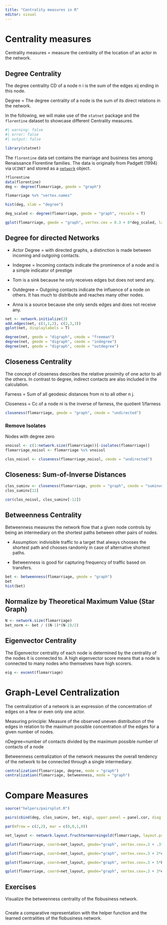 ```yaml
---
title: "Centrality measures in R"
editor: visual
---
```


# Centrality measures

Centrality measures = measure the centrality of the location of an actor in the network.

## Degree Centrality

The degree centrality CD of a node n i is the sum of the edges xij ending in this node.

Degree = The degree centrality of a node is the sum of its direct relations in the network.

In the following, we will make use of the `statnet` package and the `florentine` dataset to showcase different Centrality measures.

```r
#| warning: false
#| error: false
#| output: false

library(statnet)
```

The `florentine` data set contains the marriage and business ties among Renaissance Florentine families. The data is originally from Padgett (1994) via `UCINET` and stored as a [`network`](http://127.0.0.1:46711/help/library/network/help/network) object.

```r

?florentine
data(florentine)
deg <- degree(flomarriage, gmode = "graph") 

flomarriage %v% "vertex.names"

hist(deg, xlab = "degree")

deg_scaled <- degree(flomarriage, gmode = "graph", rescale = T)

gplot(flomarriage, gmode = "graph", vertex.cex = 0.3 + 8*deg_scaled, label = flomarriage %v% "vertex.names", label.pos = 5)
```

## Degree for directed Networks

-   Actor Degree = with directed graphs, a distinction is made between incoming and outgoing contacts.

-   Indegree = Incoming contacts indicate the prominence of a node and is a simple indicator of prestige

-   Tom is a sink because he only receives edges but does not send any.

-   Outdegree = Outgoing contacts indicate the influence of a node on others. It has much to distribute and reaches many other nodes.

-   Anna is a source because she only sends edges and does not receive any.

```r
net <- network.initialize(3) 
add.edges(net, c(1,1,2), c(2,3,3)) 
gplot(net, displaylabels = T)

degree(net, gmode = "digraph", cmode = "freeman") 
degree(net, gmode = "digraph", cmode = "indegree") 
degree(net, gmode = "digraph", cmode = "outdegree")
```

## Closeness Centrality

The concept of closeness describes the relative proximity of one actor to all the others. In contrast to degree, indirect contacts are also included in the calculation.

Farness = Sum of all geodesic distances from ni to all other n j.

Closeness = Cc of a node ni is the inverse of farness, the quotient 1/farness

```r
closeness(flomarriage, gmode = "graph", cmode = "undirected")

```

### Remove Isolates

Nodes with degree zero

```r
vnoisol <- c(1:network.size(flomarriage))[-isolates(flomarriage)] 
flomarriage_noisol <- flomarriage %s% vnoisol

clos_noisol <- closeness(flomarriage_noisol, cmode = "undirected")

```

## Closeness: Sum-of-Inverse Distances

```r
clos_suminv <- closeness(flomarriage, gmode = "graph", cmode = "suminvundir") 
clos_suminv[12]

cor(clos_noisol, clos_suminv[-12])
```

## Betweenness Centrality 

Betweenness measures the network flow that a given node controls by being an intermediary on the shortest paths between other pairs of nodes.

-   Assumption: indivisible traffic to a target that always chooses the shortest path and chooses randomly in case of alternative shortest paths.

-   Betweenness is good for capturing frequency of traffic based on transfers.

```r
bet <- betweenness(flomarriage, gmode = "graph") 
bet 
hist(bet)


```

## Normalize by Theoretical Maximum Value (Star Graph)

```r
N <- network.size(flomarriage) 
bet_norm <- bet / ((N-1)*(N-2)/2)


```

## Eigenvector Centrality

The Eigenvector centrality of each node is determined by the centrality of the nodes it is connected to. A high eigenvector score means that a node is connected to many nodes who themselves have high scorers.

```r
eig <- evcent(flomarriage)
```

# Graph-Level Centralization

The centralization of a network is an expression of the concentration of edges on a few or even only one actor.

Measuring principle: Measure of the observed uneven distribution of the edges in relation to the maximum possible concentration of the edges for a given number of nodes.

nDegree=number of contacts divided by the maximum possible number of contacts of a node

Betweenness centralization of the network measures the overall tendency of the network to be connected through a single intermediary.

```r
centralization(flomarriage, degree, mode = "graph") 
centralization(flomarriage, betweenness, mode = "graph")
```

# Compare Measures

```r

source("helpers/pairsplot.R")

pairs(cbind(deg, clos_suminv, bet, eig), upper.panel = panel.cor, diag.panel = panel.hist)

par(mfrow = c(2,2), mar = c(0,0,1,0))

net_layout <- network.layout.fruchtermanreingold(flomarriage, layout.par = NULL)

gplot(flomarriage, coord=net_layout, gmode="graph", vertex.cex=.3 + .3*deg, label=flomarriage %v% "vertex.names", label.pos=5, main="Degree", pad=1)

gplot(flomarriage, coord=net_layout, gmode="graph", vertex.cex=.3 + 2*clos_suminv, label=flomarriage %v% "vertex.names", label.pos=5, main="Closeness", pad=1)

gplot(flomarriage, coord=net_layout, gmode="graph", vertex.cex=.3 + 5*bet_norm, label=flomarriage %v% "vertex.names", label.pos=5, main="Betweenness", pad=1)

gplot(flomarriage, coord=net_layout, gmode="graph", vertex.cex=.3 + 3*eig, label=flomarriage %v% "vertex.names", label.pos=5, main="Eigenvector", pad=1)
```

## Exercises

Visualize the betweenness centrality of the flobusiness network.

```r

```

Create a comparative representation with the helper function and the learned centralities of the flobusiness network.

```r

```
